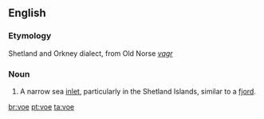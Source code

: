 ==English==

===Etymology===
Shetland and Orkney dialect, from Old Norse ''[[vagr]]''

===Noun===
{{en-noun}}

# {{UK}} A narrow sea [[inlet]], particularly in the Shetland Islands, similar to a [[fjord]].

[[br:voe]]
[[pt:voe]]
[[ta:voe]]